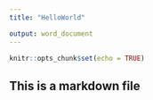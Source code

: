 ```yaml
---
title: "HelloWorld"

output: word_document
---
```


```r
knitr::opts_chunk$set(echo = TRUE)
```

## This is a markdown file

